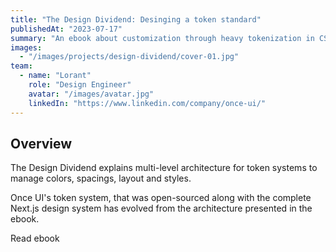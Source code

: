 ```yaml
---
title: "The Design Dividend: Desinging a token standard"
publishedAt: "2023-07-17"
summary: "An ebook about customization through heavy tokenization in CSS and Figma variables."
images:
  - "/images/projects/design-dividend/cover-01.jpg"
team:
  - name: "Lorant"
    role: "Design Engineer"
    avatar: "/images/avatar.jpg"
    linkedIn: "https://www.linkedin.com/company/once-ui/"
---
```


## Overview

The Design Dividend explains multi-level architecture for token systems to manage colors, spacings, layout and styles.

Once UI's token system, that was open-sourced along with the complete Next.js design system has evolved from the architecture presented in the ebook.

<SmartLink className="mt-24" href="https://designdividend.framer.website/" suffixIcon="chevronRight">Read ebook</SmartLink>